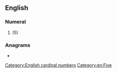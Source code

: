 ==English==

===Numeral===
{{head|en|numeral}}

# {{obsolete spelling of|five|lang=en}} (5)

===Anagrams===
* {{anagrams|en|FVEY}}

[[Category:English cardinal numbers]]
[[Category:en:Five]]
